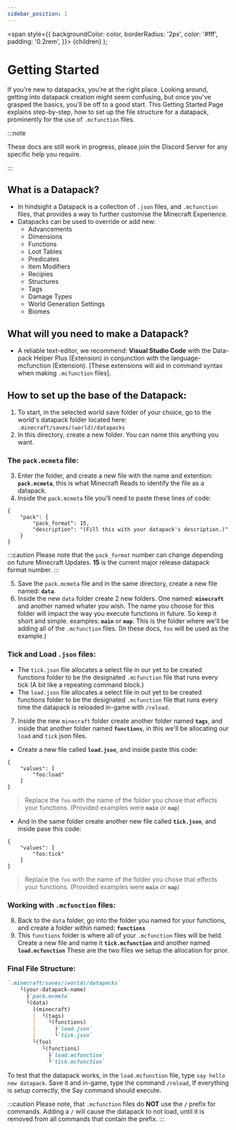 ```yaml
---
sidebar_position: 1
---
```

  <span
    style={{
      backgroundColor: color,
      borderRadius: '2px',
      color: '#fff',
      padding: '0.2rem',
    }}>
    {children}
  </span>
);

# Getting Started

If you're new to datapacks, you're at the right place. Looking around, getting into datapack creation might seem confusing, but once you've grasped the basics, you'll be off to a good start.
This Getting Started Page explains step-by-step, how to set up the file structure for a datapack, prominently for the use of `.mcfunction` files.

:::note

These docs are still work in progress, please join the <Link to="https://discord.gg/6GeGaGjs97">Discord Server</Link> for any specific help you require.

:::

## What is a Datapack?

- In hindsight a Datapack is a collection of `.json` files, and `.mcfunction` files, that provides a way to further customise the Minecraft Experience.
- Datapacks can be used to override or add new: 
  - Advancements
  - Dimensions
  - Functions
  - Loot Tables
  - Predicates
  - Item Modifiers
  - Recipies
  - Structures
  - Tags
  - Damage Types
  - World Generation Settings
  - Biomes

## What will you need to make a Datapack?

- A reliable text-editor, we recommend: <Link to="https://code.visualstudio.com">**Visual Studio Code**</Link> with the <Link to="https://marketplace.visualstudio.com/items?itemName=SPGoding.datapack-language-server">Data-pack Helper Plus (Extension)</Link> in conjunction with the <Link to="https://marketplace.visualstudio.com/items?itemName=arcensoth.language-mcfunction">language-mcfunction (Extension)</Link>. [These extensions will aid in command syntax when making `.mcfunction` files].

## How to set up the base of the Datapack:

1. To start, in the selected world save folder of your choice, go to the world's datapack folder located here: `.minecraft/saves/(world)/datapacks`
2. In this directory, create a new folder. You can name this anything you want.

### The `pack.mcmeta` file:

3. Enter the folder, and create a new file with the name and extention: **`pack.mcmeta`**, this is what Minecraft Reads to identify the file as a datapack.
4. Inside the `pack.mcmeta` file you'll need to paste these lines of code:
```
{
	"pack": {
		"pack_format": 15,
		"description": "(Fill this with your datapack's description.)"
	}
}
```

:::caution
Please note that the `pack_format` number can change depending on future Minecraft Updates. **15** is the current major release datapack format number.
:::

5. Save the `pack.mcmeta` file and in the same directory, create a new file named: **`data`**.
6. Inside the new `data` folder create 2 new folders. One named: **`minecraft`** and another named whater you wish. The name you choose for this folder will impact the way you execute functions in future. So keep it short and simple. examples: **`main`** or **`map`**. This is the folder where we'll be adding all of the `.mcfunction` files. (In these docs, `foo` will be used as the example.)

### Tick and Load `.json` files:

- The `tick.json` file allocates a select file in our yet to be created functions folder to be the designated `.mcfunction` file that runs every tick (A bit like a repeating command block.)
- The `load.json` file allocates a select file in out yet to be created functions folder to be the designated `.mcfunction` file that runs every time the datapack is reloaded in-game with `/reload`.

7. Inside the new `minecraft` folder create another folder named **`tags`**, and inside that another folder named **`functions`**, in this we'll be allocating our `load` and `tick` json files.

* Create a new file called **`load.json`**, and inside paste this code:
```
{
	"values": [
		"foo:load"
	]
}
```
> Replace the `foo` with the name of the folder you chose that effects your functions. (Provided examples were **`main`** or **`map`**)


* And in the same folder create another new file called **`tick.json`**, and inside pase this code:
```
{
	"values": [
		"foo:tick"
	]
}
```
> Replace the `foo` with the name of the folder you chose that effects your functions. (Provided examples were **`main`** or **`map`**)

### Working with `.mcfunction` files:

8. Back to the `data` folder, go into the folder you named for your functions, and create a folder within named: **`functions`**
9. This `functions` folder is where all of your `.mcfunction` files will be held. Create a new file and name it **`tick.mcfunction`** and another named **`load.mcfunction`** These are the two files we setup the allocation for prior.


### Final File Structure:

```md
`.minecraft/saves/(world)/datapacks`
    └(your-datapack-name)
      ├`pack.mcmeta`
      └(data)
        ├(minecraft)
        |  └(tags)
        |    └(functions)
        |      ├`load.json`
        |      └`tick.json`
        └(foo)
           └(functions)
             ├`load.mcfunction`
             └`tick.mcfunction`
```

To test that the datapack works, in the `load.mcfunction` file, type `say hello new datapack`. Save it and in-game, type the command `/reload`, If everything is setup correctly, the Say command should execute.

:::caution
Please note, that `.mcfunction` files do **NOT** use the **`/`** prefix for commands. Adding a `/` will cause the datapack to not load, until it is removed from all commands that contain the prefix.
:::